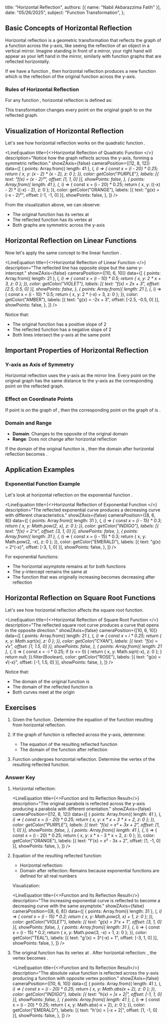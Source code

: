   title: "Horizontal Reflection",
  authors: [{ name: "Nabil Akbarazzima Fatih" }],
  date: "05/26/2025",
  subject: "Function Transformation",
};


## Basic Concepts of Horizontal Reflection

Horizontal reflection is a geometric transformation that reflects the graph of a function across the y-axis, like seeing the reflection of an object in a vertical mirror. Imagine standing in front of a mirror, your right hand will appear as your left hand in the mirror, similarly with function graphs that are reflected horizontally.

If we have a function <InlineMath math="f(x)" />, then horizontal reflection produces a new function <InlineMath math="g(x) = f(-x)" /> which is the reflection of the original function across the y-axis.

### Rules of Horizontal Reflection

For any function <InlineMath math="f(x)" />, horizontal reflection is defined as:

<BlockMath math="g(x) = f(-x)" />

This transformation changes every point <InlineMath math="(x, y)" /> on the original graph to <InlineMath math="(-x, y)" /> on the reflected graph.

## Visualization of Horizontal Reflection

Let's see how horizontal reflection works on the quadratic function <InlineMath math="f(x) = (x - 2)^2" />.

<LineEquation
  title={<>Horizontal Reflection of Quadratic Function <InlineMath math="f(x) = (x - 2)^2" /></>}
  description="Notice how the graph reflects across the y-axis, forming a symmetric reflection."
  showZAxis={false}
  cameraPosition={[12, 8, 12]}
  data={[
    {
      points: Array.from({ length: 41 }, (_, i) => {
        const x = (i - 20) * 0.25;
        return { x, y: (x - 2) * (x - 2), z: 0 };
      }),
      color: getColor("PURPLE"),
      labels: [{ text: "f(x) = (x - 2)²", offset: [1, 1, 0] }],
      showPoints: false,
    },
    {
      points: Array.from({ length: 41 }, (_, i) => {
        const x = (i - 20) * 0.25;
        return { x, y: ((-x) - 2) * ((-x) - 2), z: 0 };
      }),
      color: getColor("ORANGE"),
      labels: [{ text: "g(x) = (-x - 2)²", offset: [-1, -1, 0] }],
      showPoints: false,
    },
  ]}
/>

From the visualization above, we can observe:
- The original function <InlineMath math="f(x) = (x - 2)^2" /> has its vertex at <InlineMath math="(2, 0)" />
- The reflected function <InlineMath math="g(x) = (-x - 2)^2" /> has its vertex at <InlineMath math="(-2, 0)" />
- Both graphs are symmetric across the y-axis

## Horizontal Reflection on Linear Functions

Now let's apply the same concept to the linear function <InlineMath math="f(x) = 2x + 3" />.

<LineEquation
  title={<>Horizontal Reflection of Linear Function <InlineMath math="f(x) = 2x + 3" /></>}
  description="The reflected line has opposite slope but the same y-intercept."
  showZAxis={false}
  cameraPosition={[10, 6, 10]}
  data={[
    {
      points: Array.from({ length: 21 }, (_, i) => {
        const x = (i - 10) * 0.5;
        return { x, y: 2 * x + 3, z: 0 };
      }),
      color: getColor("VIOLET"),
      labels: [{ text: "f(x) = 2x + 3", offset: [2.5, 0.5, 0] }],
      showPoints: false,
    },
    {
      points: Array.from({ length: 21 }, (_, i) => {
        const x = (i - 10) * 0.5;
        return { x, y: 2 * (-x) + 3, z: 0 };
      }),
      color: getColor("AMBER"),
      labels: [{ text: "g(x) = -2x + 3", offset: [-2.5, -0.5, 0] }],
      showPoints: false,
    },
  ]}
/>

Notice that:
- The original function <InlineMath math="f(x) = 2x + 3" /> has a positive slope of 2
- The reflected function <InlineMath math="g(x) = -2x + 3" /> has a negative slope of 2
- Both lines intersect the y-axis at the same point <InlineMath math="(0, 3)" />

## Important Properties of Horizontal Reflection

### Y-axis as Axis of Symmetry

Horizontal reflection uses the y-axis as the mirror line. Every point on the original graph has the same distance to the y-axis as the corresponding point on the reflected graph.

### Effect on Coordinate Points

If point <InlineMath math="(a, b)" /> is on the graph of <InlineMath math="f(x)" />, then the corresponding point on the graph of <InlineMath math="f(-x)" /> is <InlineMath math="(-a, b)" />.

### Domain and Range

- **Domain**: Changes to the opposite of the original domain
- **Range**: Does not change after horizontal reflection

If the domain of the original function is <InlineMath math="[c, d]" />, then the domain after horizontal reflection becomes <InlineMath math="[-d, -c]" />.

## Application Examples

### Exponential Function Example

Let's look at horizontal reflection on the exponential function <InlineMath math="f(x) = 2^x" />.

<LineEquation
  title={<>Horizontal Reflection of Exponential Function <InlineMath math="f(x) = 2^x" /></>}
  description="The reflected exponential curve produces a decreasing curve with different characteristics."
  showZAxis={false}
  cameraPosition={[8, 6, 8]}
  data={[
    {
      points: Array.from({ length: 31 }, (_, i) => {
        const x = (i - 15) * 0.3;
        return { x, y: Math.pow(2, x), z: 0 };
      }),
      color: getColor("INDIGO"),
      labels: [{ text: "f(x) = 2^x", offset: [3, 1, 0] }],
      showPoints: false,
    },
    {
      points: Array.from({ length: 31 }, (_, i) => {
        const x = (i - 15) * 0.3;
        return { x, y: Math.pow(2, -x), z: 0 };
      }),
      color: getColor("EMERALD"),
      labels: [{ text: "g(x) = 2^(-x)", offset: [-3, 1, 0] }],
      showPoints: false,
    },
  ]}
/>

For exponential functions:
- The horizontal asymptote remains at <InlineMath math="y = 0" /> for both functions
- The y-intercept remains the same at <InlineMath math="(0, 1)" />
- The function that was originally increasing becomes decreasing after reflection

## Horizontal Reflection on Square Root Functions

Let's see how horizontal reflection affects the square root function.

<LineEquation
  title={<>Horizontal Reflection of Square Root Function <InlineMath math="f(x) = \sqrt{x}" /></>}
  description="The reflected square root curve produces a curve that opens in the opposite direction."
  showZAxis={false}
  cameraPosition={[10, 6, 10]}
  data={[
    {
      points: Array.from({ length: 21 }, (_, i) => {
        const x = i * 0.25;
        return { x, y: Math.sqrt(x), z: 0 };
      }),
      color: getColor("CYAN"),
      labels: [{ text: "f(x) = √x", offset: [1, 1.5, 0] }],
      showPoints: false,
    },
    {
      points: Array.from({ length: 21 }, (_, i) => {
        const x = -i * 0.25;
        if (x <= 0) {
          return { x, y: Math.sqrt(-x), z: 0 };
        }
        return null;
      }).filter(Boolean),
      color: getColor("ROSE"),
      labels: [{ text: "g(x) = √(-x)", offset: [-1, 1.5, 0] }],
      showPoints: false,
    },
  ]}
/>

Notice that:
- The domain of the original function <InlineMath math="f(x) = \sqrt{x}" /> is <InlineMath math="[0, \infty)" />
- The domain of the reflected function <InlineMath math="g(x) = \sqrt{-x}" /> is <InlineMath math="(-\infty, 0]" />
- Both curves meet at the origin <InlineMath math="(0, 0)" />

## Exercises

1. Given the function <InlineMath math="f(x) = x^2 + 3x + 2" />. Determine the equation of the function resulting from horizontal reflection.

2. If the graph of function <InlineMath math="g(x) = 3^x + 1" /> is reflected across the y-axis, determine:
   - The equation of the resulting reflected function
   - The domain of the function after reflection

3. Function <InlineMath math="h(x) = |x + 2|" /> undergoes horizontal reflection. Determine the vertex of the resulting reflected function.

### Answer Key

1. Horizontal reflection: <InlineMath math="f'(x) = f(-x) = (-x)^2 + 3(-x) + 2 = x^2 - 3x + 2" />

   <LineEquation
     title={<>Function <InlineMath math="f(x) = x^2 + 3x + 2" /> and Its Reflection Result</>}
     description="The original parabola is reflected across the y-axis producing a parabola with different orientation."
     showZAxis={false}
     cameraPosition={[12, 8, 12]}
     data={[
       {
         points: Array.from({ length: 41 }, (_, i) => {
           const x = (i - 20) * 0.25;
           return { x, y: x * x + 3 * x + 2, z: 0 };
         }),
         color: getColor("PURPLE"),
         labels: [{ text: "f(x) = x² + 3x + 2", offset: [1, 1, 0] }],
         showPoints: false,
       },
       {
         points: Array.from({ length: 41 }, (_, i) => {
           const x = (i - 20) * 0.25;
           return { x, y: x * x - 3 * x + 2, z: 0 };
         }),
         color: getColor("ORANGE"),
         labels: [{ text: "f'(x) = x² - 3x + 2", offset: [1, -1, 0] }],
         showPoints: false,
       },
     ]}
   />

2. Equation of the resulting reflected function:
    
   - Horizontal reflection: <InlineMath math="g'(x) = g(-x) = 3^{-x} + 1" />
   - Domain after reflection: Remains <InlineMath math="(-\infty, \infty)" /> because exponential functions are defined for all real numbers

   Visualization:

   <LineEquation
     title={<>Function <InlineMath math="g(x) = 3^x + 1" /> and Its Reflection Result</>}
     description="The increasing exponential curve is reflected to become a decreasing curve with the same asymptote."
     showZAxis={false}
     cameraPosition={[8, 6, 8]}
     data={[
       {
         points: Array.from({ length: 31 }, (_, i) => {
           const x = (i - 15) * 0.2;
           return { x, y: Math.pow(3, x) + 1, z: 0 };
         }),
         color: getColor("VIOLET"),
         labels: [{ text: "g(x) = 3^x + 1", offset: [3, 1, 0] }],
         showPoints: false,
       },
       {
         points: Array.from({ length: 31 }, (_, i) => {
           const x = (i - 15) * 0.2;
           return { x, y: Math.pow(3, -x) + 1, z: 0 };
         }),
         color: getColor("TEAL"),
         labels: [{ text: "g'(x) = 3^(-x) + 1", offset: [-3, 1, 0] }],
         showPoints: false,
       },
     ]}
   />

3. The original function <InlineMath math="h(x) = |x + 2|" /> has its vertex at <InlineMath math="(-2, 0)" />.
   After horizontal reflection: <InlineMath math="h'(x) = |-x + 2| = |-(x - 2)| = |x - 2|" />, the vertex becomes <InlineMath math="(2, 0)" />.

   <LineEquation
     title={<>Function <InlineMath math="h(x) = |x + 2|" /> and Its Reflection Result</>}
     description="The absolute value function is reflected across the y-axis producing a function with opposite vertex position."
     showZAxis={false}
     cameraPosition={[10, 6, 10]}
     data={[
       {
         points: Array.from({ length: 41 }, (_, i) => {
           const x = (i - 20) * 0.25;
           return { x, y: Math.abs(x + 2), z: 0 };
         }),
         color: getColor("INDIGO"),
         labels: [{ text: "h(x) = |x + 2|", offset: [-1, 1, 0] }],
         showPoints: false,
       },
       {
         points: Array.from({ length: 41 }, (_, i) => {
           const x = (i - 20) * 0.25;
           return { x, y: Math.abs(-x + 2), z: 0 };
         }),
         color: getColor("EMERALD"),
         labels: [{ text: "h'(x) = |-x + 2|", offset: [1, -1, 0] }],
         showPoints: false,
       },
     ]}
   />  